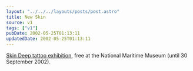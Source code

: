 ```yaml
---
layout: "../../../layouts/posts/post.astro"
title: New Skin
source: v1
tags: ["v1"]
pubDate: 2002-05-25T01:13:11
updatedDate: 2002-05-25T01:13:11
---
```


[Skin Deep tattoo exhibition][1], free at the National Maritime Museum (until 30 September 2002).

[1]: http://www.nmm.ac.uk/galleries/skin_deep.html "Skin Deep tattoo and tattooing exhibition"
